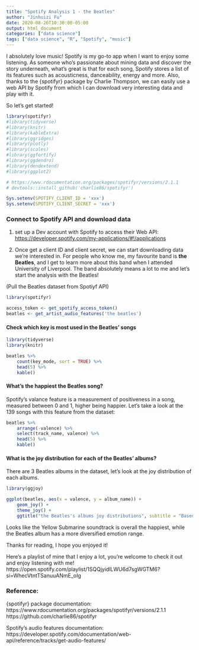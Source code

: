 ```yaml
---
title: "Spotify Analysis 1 - the Beatles"
author: "Jinhuizi Fu"
date: 2020-08-26T10:30:00-05:00
output: html_document
categories: ["data science"]
tags: ["data science", "R", "Spotify", "music"]
---
```


I absolutely love music! Spotify is my go-to app when I want to enjoy some listening. As someone who's passionate about mining data and discover the story underneath, what's great is that for each song, Spotify stores a list of its features such as acousticness, danceability, energy and more. Also, thanks to the {spotifyr} package by Charlie Thompson, we can easily use a web API by Spotify from which I can download very interesting data and play with it.

So let's get started!

```r
library(spotifyr)
#library(tidyverse)
#library(knitr)
#library(kableExtra)
#library(ggridges)
#library(plotly)
#library(scales)
#library(ggfortify)
#library(ggdendro)
#library(dendextend)
#library(ggplot2)

# https://www.rdocumentation.org/packages/spotifyr/versions/2.1.1
# devtools::install_github('charlie86/spotifyr')

Sys.setenv(SPOTIFY_CLIENT_ID = 'xxx')
Sys.setenv(SPOTIFY_CLIENT_SECRET = 'xxx')

```

### Connect to Spotify API and download data

1. set up a Dev account with Spotify to access their Web API: <https://developer.spotify.com/my-applications/#!/applications>

2. Once get a client ID and client secret, we can start downloading data we're interested in. For people who know me, my favourite band is **the Beatles**, and I get to learn more about this band when I attended University of Liverpool. The band absolutely means a lot to me and let's start the analysis with the Beatles!

(Pull the Beatles dataset from Spotiyf API)

```r
library(spotifyr)

access_token <- get_spotify_access_token()
beatles <- get_artist_audio_features('the beatles')
```

#### Check which key is most used in the Beatles' songs

```r
library(tidyverse)
library(knitr)

beatles %>% 
    count(key_mode, sort = TRUE) %>% 
    head(5) %>% 
    kable()

```

#### What's the happiest the Beatles song?

Spotify's valance feature is a measurement of positiveness in a song, measured between 0 and 1, higher being happier. Let's take a look at the 139 songs with this feature from the dataset:

```r
beatles %>% 
    arrange(-valence) %>% 
    select(track_name, valence) %>% 
    head(5) %>% 
    kable()
```

#### What is the joy distribution for each of the Beatles' albums?

There are 3 Beatles albums in the dataset, let's look at the joy distribution of each albums.

```r
library(ggjoy)

ggplot(beatles, aes(x = valence, y = album_name)) + 
    geom_joy() + 
    theme_joy() +
    ggtitle("the Beatles's albums joy distributions", subtitle = "Based on valence pulled from Spotify's Web API")

```

Looks like the Yellow Submarine soundtrack is overall the happiest, while the Beatles album has a more diversified emotion range. 


Thanks for reading, I hope you enjoyed it!

Here's a playlist of mine that I enjoy a lot, you're welcome to check it out and enjoy listening with me! https://open.spotify.com/playlist/1SQQjyidlLWU6d7sgWGTM6?si=WhecVtntTSanuuANmE_oIg

### Reference:

{spotifyr} package documentation: https://www.rdocumentation.org/packages/spotifyr/versions/2.1.1
https://github.com/charlie86/spotifyr

Spotify's audio features documentation: https://developer.spotify.com/documentation/web-api/reference/tracks/get-audio-features/

